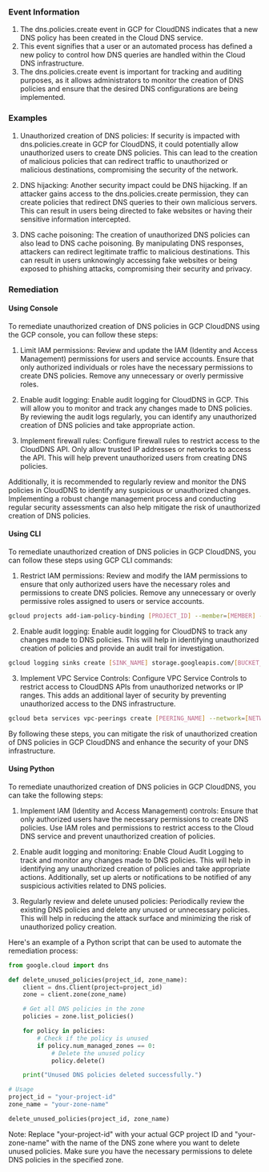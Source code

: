 
### Event Information

1. The dns.policies.create event in GCP for CloudDNS indicates that a new DNS policy has been created in the Cloud DNS service.
2. This event signifies that a user or an automated process has defined a new policy to control how DNS queries are handled within the Cloud DNS infrastructure.
3. The dns.policies.create event is important for tracking and auditing purposes, as it allows administrators to monitor the creation of DNS policies and ensure that the desired DNS configurations are being implemented.


### Examples

1. Unauthorized creation of DNS policies: If security is impacted with dns.policies.create in GCP for CloudDNS, it could potentially allow unauthorized users to create DNS policies. This can lead to the creation of malicious policies that can redirect traffic to unauthorized or malicious destinations, compromising the security of the network.

2. DNS hijacking: Another security impact could be DNS hijacking. If an attacker gains access to the dns.policies.create permission, they can create policies that redirect DNS queries to their own malicious servers. This can result in users being directed to fake websites or having their sensitive information intercepted.

3. DNS cache poisoning: The creation of unauthorized DNS policies can also lead to DNS cache poisoning. By manipulating DNS responses, attackers can redirect legitimate traffic to malicious destinations. This can result in users unknowingly accessing fake websites or being exposed to phishing attacks, compromising their security and privacy.

### Remediation

#### Using Console

To remediate unauthorized creation of DNS policies in GCP CloudDNS using the GCP console, you can follow these steps:

1. Limit IAM permissions: Review and update the IAM (Identity and Access Management) permissions for users and service accounts. Ensure that only authorized individuals or roles have the necessary permissions to create DNS policies. Remove any unnecessary or overly permissive roles.

2. Enable audit logging: Enable audit logging for CloudDNS in GCP. This will allow you to monitor and track any changes made to DNS policies. By reviewing the audit logs regularly, you can identify any unauthorized creation of DNS policies and take appropriate action.

3. Implement firewall rules: Configure firewall rules to restrict access to the CloudDNS API. Only allow trusted IP addresses or networks to access the API. This will help prevent unauthorized users from creating DNS policies.

Additionally, it is recommended to regularly review and monitor the DNS policies in CloudDNS to identify any suspicious or unauthorized changes. Implementing a robust change management process and conducting regular security assessments can also help mitigate the risk of unauthorized creation of DNS policies.

#### Using CLI

To remediate unauthorized creation of DNS policies in GCP CloudDNS, you can follow these steps using GCP CLI commands:

1. Restrict IAM permissions: Review and modify the IAM permissions to ensure that only authorized users have the necessary roles and permissions to create DNS policies. Remove any unnecessary or overly permissive roles assigned to users or service accounts.

```bash
gcloud projects add-iam-policy-binding [PROJECT_ID] --member=[MEMBER] --role=[ROLE]
```

2. Enable audit logging: Enable audit logging for CloudDNS to track any changes made to DNS policies. This will help in identifying unauthorized creation of policies and provide an audit trail for investigation.

```bash
gcloud logging sinks create [SINK_NAME] storage.googleapis.com/[BUCKET_NAME] --log-filter="resource.type=project AND logName:cloudaudit.googleapis.com%2Factivity AND protoPayload.methodName:google.cloud.dns.v1.Policies.CreatePolicy"
```

3. Implement VPC Service Controls: Configure VPC Service Controls to restrict access to CloudDNS APIs from unauthorized networks or IP ranges. This adds an additional layer of security by preventing unauthorized access to the DNS infrastructure.

```bash
gcloud beta services vpc-peerings create [PEERING_NAME] --network=[NETWORK_NAME] --ranges=[IP_RANGE] --service=[SERVICE_NAME]
```

By following these steps, you can mitigate the risk of unauthorized creation of DNS policies in GCP CloudDNS and enhance the security of your DNS infrastructure.

#### Using Python

To remediate unauthorized creation of DNS policies in GCP CloudDNS, you can take the following steps:

1. Implement IAM (Identity and Access Management) controls: Ensure that only authorized users have the necessary permissions to create DNS policies. Use IAM roles and permissions to restrict access to the Cloud DNS service and prevent unauthorized creation of policies.

2. Enable audit logging and monitoring: Enable Cloud Audit Logging to track and monitor any changes made to DNS policies. This will help in identifying any unauthorized creation of policies and take appropriate actions. Additionally, set up alerts or notifications to be notified of any suspicious activities related to DNS policies.

3. Regularly review and delete unused policies: Periodically review the existing DNS policies and delete any unused or unnecessary policies. This will help in reducing the attack surface and minimizing the risk of unauthorized policy creation.

Here's an example of a Python script that can be used to automate the remediation process:

```python
from google.cloud import dns

def delete_unused_policies(project_id, zone_name):
    client = dns.Client(project=project_id)
    zone = client.zone(zone_name)

    # Get all DNS policies in the zone
    policies = zone.list_policies()

    for policy in policies:
        # Check if the policy is unused
        if policy.num_managed_zones == 0:
            # Delete the unused policy
            policy.delete()

    print("Unused DNS policies deleted successfully.")

# Usage
project_id = "your-project-id"
zone_name = "your-zone-name"

delete_unused_policies(project_id, zone_name)
```

Note: Replace "your-project-id" with your actual GCP project ID and "your-zone-name" with the name of the DNS zone where you want to delete unused policies. Make sure you have the necessary permissions to delete DNS policies in the specified zone.

